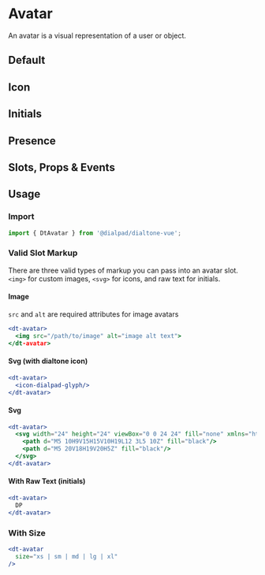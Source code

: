 
# Avatar

<Subtitle>
  An avatar is a visual representation of a user or object.
</Subtitle>

## Default

<Canvas>
  <Story id="components-avatar--default" />
</Canvas>

## Icon

<Canvas>
  <Story id="components-avatar--icon" />
</Canvas>

## Initials

<Canvas>
  <Story id="components-avatar--initials" />
</Canvas>

## Presence

<Canvas>
  <Story id="components-avatar--presence" />
</Canvas>

## Slots, Props & Events

<ArgsTable story={PRIMARY_STORY} />

## Usage

### Import

```jsx
import { DtAvatar } from '@dialpad/dialtone-vue';
```

### Valid Slot Markup

There are three valid types of markup you can pass into an avatar slot. `<img>` for custom images,
`<svg>` for icons, and raw text for initials.

#### Image

`src` and `alt` are required attributes for image avatars

```jsx
<dt-avatar>
  <img src="/path/to/image" alt="image alt text">
</dt-avatar>
```

#### Svg (with dialtone icon)

```jsx
<dt-avatar>
  <icon-dialpad-glyph/>
</dt-avatar>
```

#### Svg

```jsx
<dt-avatar>
  <svg width="24" height="24" viewBox="0 0 24 24" fill="none" xmlns="http://www.w3.org/2000/svg">
    <path d="M5 10H9V15H15V10H19L12 3L5 10Z" fill="black"/>
    <path d="M5 20V18H19V20H5Z" fill="black"/>
  </svg>
</dt-avatar>
```

#### With Raw Text (initials)

```jsx
<dt-avatar>
  DP
</dt-avatar>
```

### With Size

```jsx
<dt-avatar
  size="xs | sm | md | lg | xl"
/>
```
